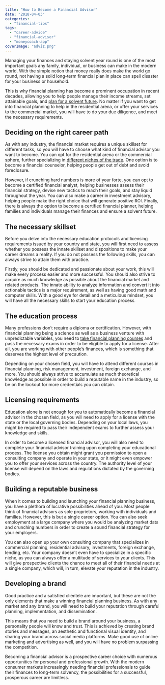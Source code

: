 ```yaml
---
title: "How to Become a Financial Advisor"
date: "2018-04-03"
categories: 
  - "financial-tips"
tags: 
  - "career-advice"
  - "financial-advisor"
  - "moneycoach-app"
coverImage: "adviz.png"
---
```


Managing your finances and staying solvent year round is one of the most important goals any family, individual, or business can make in the modern world. With the simple notion that money really does make the world go round, not having a solid long-term financial plan in place can spell disaster for your business or household.

This is why financial planning has become a prominent occupation in recent decades, allowing you to help people manage their income streams, set attainable goals, and [plan for a solvent future](https://moneycoach-app.com/money-saving-tips-for-young-professionals/). No matter if you want to get into financial planning to help in the residential arena, or offer your services to the commercial market, you will have to do your due diligence, and meet the necessary requirements.

## Deciding on the right career path

As with any industry, the financial market requires a unique skillset for different tasks, so you will have to choose what kind of financial advisor you want to become. You can opt for the residential arena or the commercial sphere, further specializing in [different niches of the trade](https://www.fool.com/retirement/2017/03/28/6-types-of-financial-planners-which-one-is-right-f.aspx). One option is to become a financial counselor, helping people get out of debt and avoid foreclosure.

However, if crunching hard numbers is more of your forte, you can opt to become a certified financial analyst, helping businesses assess their financial strategy, devise new tactics to reach their goals, and stay liquid throughout the year. You can also make a career in investment advisory, helping people make the right choice that will generate positive ROI. Finally, there is always the option to become a certified financial planner, helping families and individuals manage their finances and ensure a solvent future.

## The necessary skillset

Before you delve into the necessary education protocols and licensing requirements issued by your country and state, you will first need to assess whether you possess the innate skillset and dispositions to make your career dreams a reality. If you do not possess the following skills, you can always strive to attain them with practice.

Firstly, you should be dedicated and passionate about your work, this will make every process easier and more successful. You should also strive to acquire as much knowledge as possible about the financial market and related products. The innate ability to analyze information and convert it into actionable tactics is a major requirement, as well as having good math and computer skills. With a good eye for detail and a meticulous mindset, you will have all the necessary skills to start your education process.

## The education process

Many professions don’t require a diploma or certification. However, with financial planning being a science as well as a business venture with unpredictable variables, you need to [take financial planning courses](https://www.iit.edu.au/financial-planning-courses/) and pass the necessary exams in order to be eligible to apply for a license. After all, you are working with other people’s finances, which is something that deserves the highest level of precaution.

Depending on your chosen field, you will have to attend different courses in financial planning, risk management, investment, foreign exchange, and more. You should always strive to accumulate as much theoretical knowledge as possible in order to build a reputable name in the industry, so be on the lookout for more credentials you can obtain.

## Licensing requirements

Education alone is not enough for you to automatically become a financial advisor in the chosen field, as you will need to apply for a license with the state or the local governing bodies. Depending on your local laws, you might be required to pass their independent exams to further assess your knowledge and skills.

In order to become a licensed financial advisor, you will also need to complete your financial advisor training upon completing your educational process. The license you obtain might grant you permission to open a consulting company and operate in your state, or it might even empower you to offer your services across the country. The authority level of your license will depend on the laws and regulations dictated by the governing bodies.

## Building a reputable business

When it comes to building and launching your financial planning business, you have a plethora of lucrative possibilities ahead of you. Most people think of financial advisors as sole proprietors, working with individuals and families. However, this is but a single career option. You can also seek employment at a large company where you would be analyzing market data and crunching numbers in order to create a sound financial strategy for your employers.

You can also open up your own consulting company that specializes in commercial planning, residential advisory, investments, foreign exchange, lending, etc. Your company doesn’t even have to specialize in a specific niche, as you can always offer a multitude of services to your clients. This will give prospective clients the chance to meet all of their financial needs at a single company, which will, in turn, elevate your reputation in the industry.

## Developing a brand

Good practice and a satisfied clientele are important, but these are not the only elements that make a winning financial planning business. As with any market and any brand, you will need to build your reputation through careful planning, implementation, and dissemination.

This means that you need to build a brand around your business, a personality people will know and trust. This is achieved by creating brand stories and messages, an aesthetic and functional visual identity, and sharing your brand across social media platforms. Make good use of online marketing and advertising as well, and you will have no problem surpassing the competition.

Becoming a financial advisor is a prospective career choice with numerous opportunities for personal and professional growth. With the modern consumer markets increasingly needing financial professionals to guide their finances to long-term solvency, the possibilities for a successful, prosperous career are limitless.
